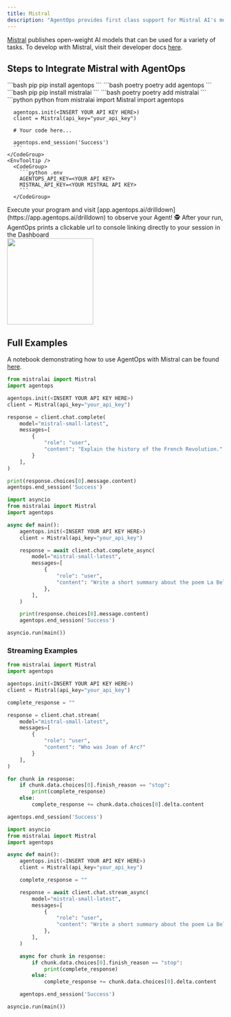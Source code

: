 ```yaml
---
title: Mistral
description: "AgentOps provides first class support for Mistral AI's models"
---
```



[Mistral](https://mistral.ai) publishes open-weight AI models that can be used for a variety of tasks. To develop with Mistral, visit their developer docs [here](https://docs.mistral.ai).

## Steps to Integrate Mistral with AgentOps

<Steps>
  <Step title="Install the AgentOps SDK">
    <CodeGroup>
      ```bash pip 
      pip install agentops
      ```
      ```bash poetry
      poetry add agentops
      ```
    </CodeGroup>
  </Step>
  <Step title="Install the Mistral SDK">
    <CodeGroup>
      ```bash pip
      pip install mistralai
      ```
      ```bash poetry
      poetry add mistralai
      ```
    </CodeGroup>
  </Step>
  <Step title="Initialize AgentOps and develop with Mistral">
    <CodeTooltip/>
    <CodeGroup>
      ```python python
      from mistralai import Mistral
      import agentops

      agentops.init(<INSERT YOUR API KEY HERE>)
      client = Mistral(api_key="your_api_key")
      
      # Your code here...

      agentops.end_session('Success')
      ```
    </CodeGroup>
    <EnvTooltip />
      <CodeGroup>
        ```python .env
        AGENTOPS_API_KEY=<YOUR API KEY>
        MISTRAL_API_KEY=<YOUR MISTRAL API KEY>
        ```
      </CodeGroup>
  </Step>
  <Step title="Run your Agent">
    Execute your program and visit [app.agentops.ai/drilldown](https://app.agentops.ai/drilldown) to observe your Agent! 🕵️
    <Tip>
      After your run, AgentOps prints a clickable url to console linking directly to your session in the Dashboard
    </Tip>
    <div/>
    <Frame type="glass" caption="Clickable link to session">
      <img height="200" src="https://github.com/AgentOps-AI/agentops/blob/main/docs/images/external/mistral/mistral_session.png?raw=true" />
    </Frame>
  </Step>
</Steps>

## Full Examples

A notebook demonstrating how to use AgentOps with Mistral can be found [here](https://github.com/AgentOps-AI/agentops/blob/main/examples/mistral_examples/mistral_example.ipynb).

<CodeGroup>

```python sync
from mistralai import Mistral
import agentops

agentops.init(<INSERT YOUR API KEY HERE>)
client = Mistral(api_key="your_api_key")

response = client.chat.complete(
    model="mistral-small-latest",
    messages=[
        {
            "role": "user",
            "content": "Explain the history of the French Revolution."
        }
    ],
)

print(response.choices[0].message.content)
agentops.end_session('Success')
```

```python async
import asyncio
from mistralai import Mistral
import agentops

async def main():
    agentops.init(<INSERT YOUR API KEY HERE>)
    client = Mistral(api_key="your_api_key")

    response = await client.chat.complete_async(
        model="mistral-small-latest",
        messages=[
            {
                "role": "user",
                "content": "Write a short summary about the poem La Belle Dame sans Merci.",
            },
        ],
    )

    print(response.choices[0].message.content)
    agentops.end_session('Success')

asyncio.run(main())
```

</CodeGroup>

### Streaming Examples

<CodeGroup>

```python sync
from mistralai import Mistral
import agentops

agentops.init(<INSERT YOUR API KEY HERE>)
client = Mistral(api_key="your_api_key")

complete_response = ""

response = client.chat.stream(
    model="mistral-small-latest",
    messages=[
        {
            "role": "user",
            "content": "Who was Joan of Arc?"
        }
    ],
)

for chunk in response:
    if chunk.data.choices[0].finish_reason == "stop":
        print(complete_response)
    else:
        complete_response += chunk.data.choices[0].delta.content

agentops.end_session('Success')
```

```python async
import asyncio
from mistralai import Mistral
import agentops

async def main():
    agentops.init(<INSERT YOUR API KEY HERE>)
    client = Mistral(api_key="your_api_key")

    complete_response = ""

    response = await client.chat.stream_async(
        model="mistral-small-latest",
        messages=[
            {
                "role": "user",
                "content": "Write a short summary about the poem La Belle Dame sans Merci.",
            },
        ],
    )

    async for chunk in response:
        if chunk.data.choices[0].finish_reason == "stop":
            print(complete_response)
        else:
            complete_response += chunk.data.choices[0].delta.content

    agentops.end_session('Success')

asyncio.run(main())
```

</CodeGroup>


<script type="module" src="/scripts/github_stars.js"></script>
<script type="module" src="/scripts/scroll-img-fadein-animation.js"></script>
<script type="module" src="/scripts/button_heartbeat_animation.js"></script>
<script type="css" src="/styles/styles.css"></script>
<script type="module" src="/scripts/adjust_api_dynamically.js"></script>
